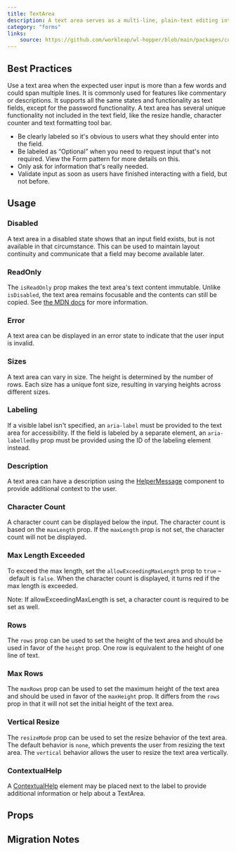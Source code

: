```yaml
---
title: TextArea
description: A text area serves as a multi-line, plain-text editing interface.
category: "forms"
links:
    source: https://github.com/workleap/wl-hopper/blob/main/packages/components/src/inputs/src/TextArea.tsx
---
```


<Example src="inputs/docs/text-area/preview" isOpen />

## Best Practices

Use a text area when the expected user input is more than a few words and could span multiple lines.
It is commonly used for features like commentary or descriptions. It supports all the same states and functionality as text fields, except for the password functionality.
A text area has several unique functionality not included in the text field, like the resize handle, character counter and text formatting tool bar.

- Be clearly labeled so it's obvious to users what they should enter into the field.
- Be labeled as “Optional” when you need to request input that's not required. View the Form pattern for more details on this.
- Only ask for information that's really needed.
- Validate input as soon as users have finished interacting with a field, but not before.

## Usage

### Disabled
A text area in a disabled state shows that an input field exists, but is not available in that circumstance. This can be used to maintain layout continuity and communicate that a field may become available later.

<Example src="inputs/docs/text-area/disabled" />

### ReadOnly
The `isReadOnly` prop makes the text area's text content immutable. Unlike `isDisabled`, the text area remains focusable and the contents can still be copied. See [the MDN docs](https://developer.mozilla.org/en-US/docs/Web/HTML/Attributes/readonly) for more information.

<Example src="inputs/docs/text-area/readOnly" />

### Error
A text area can be displayed in an error state to indicate that the user input is invalid.

<Example src="inputs/docs/text-area/error" />

### Sizes
A text area can vary in size. The height is determined by the number of rows. Each size has a unique font size, resulting in varying heights across different sizes.

<Example src="inputs/docs/text-area/sizes" />

### Labeling
If a visible label isn't specified, an `aria-label` must be provided to the text area for accessibility. If the field is labeled by a separate element, an `aria-labelledby` prop must be provided using the ID of the labeling element instead.

<Example src="inputs/docs/text-area/labeling" />

### Description
A text area can have a description using the [HelperMessage](HelperMessage) component to provide additional context to the user.

<Example src="inputs/docs/text-area/description" />

### Character Count
A character count can be displayed below the input. The character count is based on the `maxLength` prop. If the `maxLength` prop is not set, the character count will not be displayed.

<Example src="inputs/docs/text-area/characterCount" />

### Max Length Exceeded
To exceed the max length, set the `allowExceedingMaxLength` prop to `true` – default is `false`. When the character count is displayed, it turns red if the max length is exceeded.

Note: If allowExceedingMaxLength is set, a character count is required to be set as well.

<Example src="inputs/docs/text-area/maxLengthExceeded" />

### Rows
The `rows` prop can be used to set the height of the text area and should be used in favor of the `height` prop. One row is equivalent to the height of one line of text.

<Example src="inputs/docs/text-area/rows" />

### Max Rows
The `maxRows` prop can be used to set the maximum height of the text area and should be used in favor of the `maxHeight` prop.
It differs from the `rows` prop in that it will not set the initial height of the text area.

<Example src="inputs/docs/text-area/maxRows" />

### Vertical Resize
The `resizeMode` prop can be used to set the resize behavior of the text area.
The default behavior is `none`, which prevents the user from resizing the text area.
The `vertical` behavior allows the user to resize the text area vertically.

<Example src="inputs/docs/text-area/verticalResize" />

### ContextualHelp

A [ContextualHelp](/components/ContextualHelp) element may be placed next to the label to provide additional information or help about a TextArea.

<Example src="inputs/docs/text-area/ContextualHelp" />

## Props

<PropTable component="TextArea" />

## Migration Notes

<MigrateGuide src="inputs/docs/migration-notes-text-area" />
